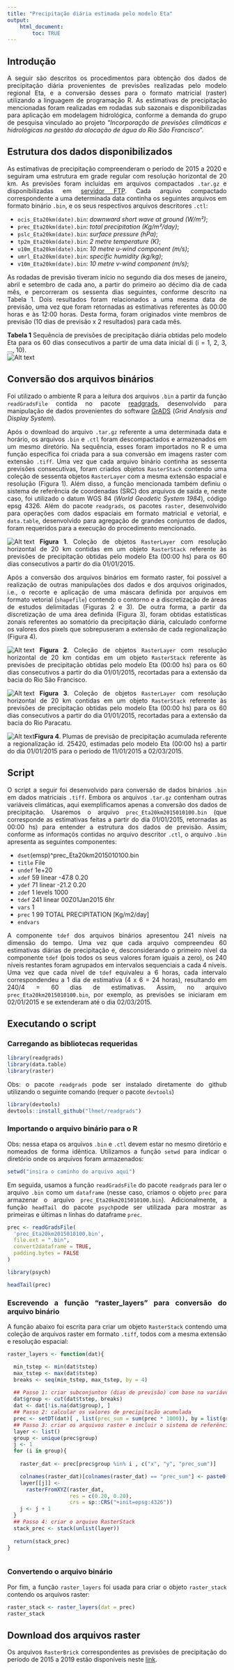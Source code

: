 ```yaml
---
title: "Precipitação diária estimada pelo modelo Eta"
output:
    html_document:
        toc: TRUE
---
```


<style>
body {
text-align: justify}
</style>

## Introdução
A seguir são descritos os procedimentos para obtenção dos dados de precipitação diária provenientes de previsões realizadas pelo modelo regional Eta, e a conversão desses para o formato matricial (raster) utilizando a linguagem de programação R. As estimativas de precipitação mencionadas foram realizadas em rodadas sub sazonais e disponibilizadas para aplicação em modelagem hidrológica, conforme a demanda do grupo de pesquisa vinculado ao projeto “*Incorporação de previsões climáticas e hidrológicas na gestão da alocação de água do Rio São Francisco*”.

## Estrutura dos dados disponibilizados

As estimativas de precipitação compreenderam o período de 2015 a 2020 e seguiram uma estrutura em grade regular com resolução horizontal de 20 km. As previsões foram incluídas em arquivos compactados `.tar.gz` e disponibilizadas em [servidor FTP](http://ftp1.cptec.inpe.br/pesquisa/grpeta/subsazonal/Gustavo/Eta20km/Benedito/). Cada arquivo compactado correspondente a uma determinada data continha os seguintes arquivos em formato binário `.bin`, e os seus respectivos arquivos descritores `.ctl`:

* `ocis_Eta20km(date).bin`: *downward short wave at ground (W/m²)*;
* `prec_Eta20km(date).bin`: *total precipitation (Kg/m²/day)*;
* `pslc_Eta20km(date).bin`: *surface pressure (hPa)*;
* `tp2m_Eta20km(date).bin`: *2 metre temperature (K)*;
* `u10m_Eta20km(date).bin`: *10 metre u-wind component (m/s)*;
* `umrl_Eta20km(date).bin`: *specific humidity (kg/kg)*;
* `v10m_Eta20km(date).bin`: *10 metre v-wind component (m/s)*;

As rodadas de previsão tiveram início no segundo dia dos meses de janeiro, abril e setembro de cada ano, a partir do primeiro ao décimo dia de cada mês, e percorreram os sessenta dias seguintes, conforme descrito na Tabela 1. Dois resultados foram relacionados a uma mesma data de previsão, uma vez que foram retornadas as estimativas referentes às 00:00 horas e às 12:00 horas. Desta forma, foram originados vinte membros de previsão (10 dias de previsão x 2 resultados) para cada mês.

**Tabela 1** Sequência de previsões de precipitação diária obtidas pelo modelo Eta para os 60 dias consecutivos a partir de uma data inicial di (i = 1, 2, 3, ..., 10).  
![Alt text](D:/Users/bruno/Documents/pos_doc/baseline_table_eta.png) 


## Conversão dos arquivos binários

Foi utilizado o ambiente R para a leitura dos arquivos `.bin` a partir da função `readGradsFile` contida no pacote [readgrads](https://github.com/lhmet/readgrads?ref=https://githubhelp.com), desenvolvido para manipulação de dados provenientes do software [GrADS](http://cola.gmu.edu/grads/) (*Grid Analysis and Display System*).

Após o download do arquivo `.tar.gz` referente a uma determinada data e horário, os arquivos `.bin` e `.ctl` foram descompactados e armazenados em um mesmo diretório. Na sequência, esses foram importados no R e uma função específica foi criada para a sua conversão em imagens raster com extensão `.tiff`. Uma vez que cada arquivo binário continha as sessenta previsões consecutivas, foram criados objetos `RasterStack` contendo uma coleção de sessenta objetos `RasterLayer` com a mesma extensão espacial e resolução (Figura 1). Além disso, a função mencionada também definiu o sistema de referência de coordenadas (SRC) dos arquivos de saída e, neste caso, foi utilizado o datum WGS 84 (*World Geodetic System 1984*), código epsg 4326. Além do pacote `readgrads`, os pacotes `raster`, desenvolvido para operações com dados espaciais em formato matricial e vetorial, e `data.table`, desenvolvido para agregação de grandes conjuntos de dados, foram requeridos para a execução do procedimento mencionado.

![Alt text](D:/Users/bruno/Documents/pos_doc/ftp_eta/2015/2015010100/prec_Eta20km2015010100_review.png) **Figura 1**. Coleção de objetos `RasterLayer` com resolução horizontal de 20 km contidas em um objeto `RasterStack` referente às previsões de precipitação obtidas pelo modelo Eta (00:00 hs) para os 60 dias consecutivos a partir do dia 01/01/2015.

Após a conversão dos arquivos binários em formato raster, foi possível a realização de outras manipulações dos dados e dos arquivos originados, i.e., o recorte e aplicação de uma máscara definida por arquivos em formato vetorial (`shapefile`) contendo o contorno e a discretização de áreas de estudos delimitadas (Figuras 2 e 3). De outra forma, a partir da discretização de uma área definida (Figura 3), foram obtidas estatísticas zonais referentes ao somatório da precipitação diária, calculado conforme os valores dos pixels que sobrepuseram a extensão de cada regionalização (Figura 4).

![Alt text](D:/Users/bruno/Documents/pos_doc/ftp_eta/2015/2015010100/prec_Eta20km2015010100_mask_review.png) **Figura 2**. Coleção de objetos `RasterLayer` com resolução horizontal de 20 km contidas em um objeto `RasterStack` referente às previsões de precipitação obtidas pelo modelo Eta (00:00 hs) para os 60 dias consecutivos a partir do dia 01/01/2015, recortadas para a extensão da bacia do Rio São Francisco.

![Alt text](D:/Users/bruno/Documents/pos_doc/ftp_eta/2015/2015010100/prec_Eta20km2015010100_mask_2_review.png) **Figura 3**. Coleção de objetos `RasterLayer` com resolução horizontal de 20 km contidas em um objeto `RasterStack` referente às previsões de precipitação obtidas pelo modelo Eta (00:00 hs) para os 60 dias consecutivos a partir do dia 01/01/2015, recortadas para a extensão da bacia do Rio Paracatu.

![Alt text](D:/Users/bruno/Documents/pos_doc/baseline_plumas_3.png)**Figura 4**. Plumas de previsão de precipitação acumulada referente a regionalização id. 25420, estimadas pelo modelo Eta (00:00 hs) a partir do dia 01/01/2015 para o período de 11/01/2015 a 02/03/2015.

## Script
  
O script a seguir foi desenvolvido para conversão de dados binários `.bin` em dados matriciais `.tiff`. Embora os arquivos `.tar.gz` contenham outras variáveis climáticas, aqui exemplificamos apenas a conversão dos dados de precipitação. Usaremos o arquivo `prec_Eta20km2015010100.bin` (que corresponde as estimativas feitas a partir do dia 01/01/2015, retornadas as 00:00 hs) para entender a estrutura dos dados de previsão. Assim, conforme as informaçõs contidas no arquivo descritor `.ctl`, o arquivo `.bin` apresenta as seguintes componentes:

* `dset`(emsp)^prec_Eta20km2015010100.bin  
* `title` File  
* `undef` 1e+20  
* `xdef` 59 linear  -47.8    0.20  
* `ydef` 71 linear  -21.2    0.20  
* `zdef` 1 levels 1000  
* `tdef` 241 linear 00Z01Jan2015  6hr  
* `vars` 1  
* `prec` 1  99 TOTAL PRECIPITATION [Kg/m2/day]  
* `endvars`  

A componente `tdef` dos arquivos binários apresentou 241 níveis na dimensão do tempo. Uma vez que cada arquivo compreendeu 60 estimativas diárias de precipitação e, desconsiderando o primeiro nível da componente `tdef` (pois todos os seus valores foram iguais a zero), os 240 níveis restantes foram agrupados em intervalos sequenciais a cada 4 níveis. Uma vez que cada nível de `tdef` equivaleu a 6 horas, cada intervalo correspondendeu a 1 dia de estimativa (4 x 6 = 24 horas), resultando em 240/4 = 60 dias de estimativas. Assim, no arquivo `prec_Eta20km2015010100.bin`, por exemplo, as previsões se iniciaram em 02/01/2015 e se extenderam até o dia 02/03/2015.

## Executando o script
### Carregando as bibliotecas requeridas

```r
library(readgrads)
library(data.table)
library(raster)
```

Obs: o pacote `readgrads` pode ser instalado diretamente do github utilizando o seguinte comando (requer o pacote `devtools`)
```r
library(devtools)
devtools::install_github("lhmet/readgrads")
```
  
### Importando o arquivo binário para o R
Obs: nessa etapa os arquivos `.bin` e `.ctl` devem estar no mesmo diretório e nomeados de forma idêntica. Utilizamos a função `setwd` para indicar o diretório onde os arquivos foram armazenados:

```r
setwd("insira o caminho do arquivo aqui")
```

Em seguida, usamos a função `readGradsFile` do pacote `readgrads` para ler o arquivo `.bin` como um `dataframe` (nesse caso, criamos o objeto `prec` para armazenar o arquivo `prec_Eta20km2015010100.bin`). Adicionalmente, a função `headTail` do pacote `psych`pode ser utilizada para mostrar as primeiras e últimas n linhas do dataframe `prec`.

```r
prec <- readGradsFile(
  'prec_Eta20km2015010100.bin',
  file.ext = ".bin",
  convert2dataframe = TRUE,
  padding.bytes = FALSE
)

library(psych)

headTail(prec)
```

  
### Escrevendo a função "raster_layers" para conversão do arquivo binário
A função abaixo foi escrita para criar um objeto `RasterStack` contendo uma coleção de arquivos raster em formato `.tiff`, todos com a mesma extensão e resolução espacial:


```r
raster_layers <- function(dat){

  min_tstep <- min(dat$tstep)
  max_tstep <- max(dat$tstep)
  breaks <- seq(min_tstep, max_tstep, by = 4)
  
  ## Passo 1: criar subconjuntos (dias de previsão) com base na variável tstep do arquivo binário
  dat$group <- cut(dat$tstep, breaks)
  dat <- dat[!is.na(dat$group), ]
  ## Passo 2: calcular os valores de precipitação acumulada
  prec <- setDT(dat)[ , list(prec_sum = sum(prec * 1000)), by = list(group, x, y)]
  ## Passo 3: criar os arquivos raster e incluir o sistema de referência de coordenadas
  layer <- list()
  group <- unique(prec$group)
  j <- 1
  for (i in group){
    
    raster_dat <- prec[prec$group %in% i , c("x", "y", "prec_sum")]

    colnames(raster_dat)[colnames(raster_dat) == "prec_sum"] <- paste0("prec_sum_", j)
    layer[[j]] <- 
      rasterFromXYZ(raster_dat, 
                    res = c(0.20, 0.20), 
                    crs = sp::CRS("+init=epsg:4326"))
    j <- j + 1
  }
  ## Passo 4: criar o arquivo RasterStack
  stack_prec <- stack(unlist(layer))
  
  return(stack_prec)
}
```

```r
```

### Convertendo o arquivo binário
Por fim, a função `raster_layers` foi usada para criar o objeto `raster_stack` contendo os arquivos raster:

```r
raster_stack <- raster_layers(dat = prec)
raster_stack
```

## Download dos arquivos raster

Os arquivos `RasterBrick` correspondentes as previsões de precipitação do período de 2015 a 2019 estão disponíveis neste [link](https://1drv.ms/u/s!Andiu7vsvcmjhJgxGToQn7lW56pW1A?e=tRtW8H).
